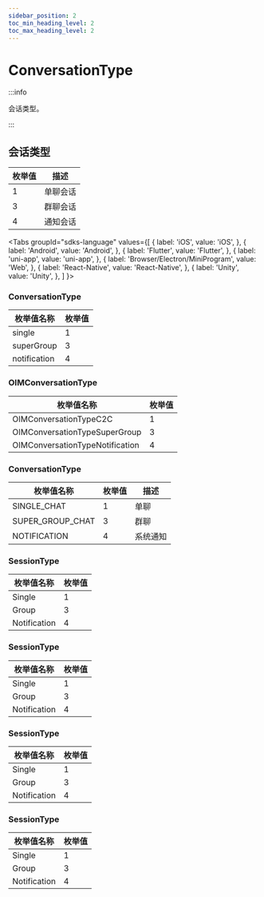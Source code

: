 ```yaml
---
sidebar_position: 2
toc_min_heading_level: 2
toc_max_heading_level: 2
---
```


# ConversationType

:::info

会话类型。

:::

## 会话类型

| 枚举值 | 描述     |
| ------ | -------- |
| 1      | 单聊会话 |
| 3      | 群聊会话 |
| 4      | 通知会话 |

<Tabs
groupId="sdks-language"
values={[
{ label: 'iOS', value: 'iOS', },
{ label: 'Android', value: 'Android', },
{ label: 'Flutter', value: 'Flutter', },
{ label: 'uni-app', value: 'uni-app', },
{ label: 'Browser/Electron/MiniProgram', value: 'Web', },
{ label: 'React-Native', value: 'React-Native', },
{ label: 'Unity', value: 'Unity', },
]
}>

<TabItem value="Flutter">

### ConversationType

| 枚举值名称   | 枚举值 |
| ------------ | ------ |
| single       | 1      |
| superGroup   | 3      |
| notification | 4      |

</TabItem>

<TabItem value="iOS">

### OIMConversationType

| 枚举值名称                      | 枚举值 |
| ------------------------------- | ------ |
| OIMConversationTypeC2C          | 1      |
| OIMConversationTypeSuperGroup   | 3      |
| OIMConversationTypeNotification | 4      |

</TabItem>

<TabItem value="Android">

### ConversationType

| 枚举值名称       | 枚举值 | 描述     |
| ---------------- | ------ | -------- |
| SINGLE_CHAT      | 1      | 单聊     |
| SUPER_GROUP_CHAT | 3      | 群聊     |
| NOTIFICATION     | 4      | 系统通知 |

</TabItem>

<TabItem value="Web">

### SessionType

| 枚举值名称   | 枚举值 |
| ------------ | ------ |
| Single       | 1      |
| Group        | 3      |
| Notification | 4      |

</TabItem>

<TabItem value="uni-app">

### SessionType

| 枚举值名称   | 枚举值 |
| ------------ | ------ |
| Single       | 1      |
| Group        | 3      |
| Notification | 4      |

</TabItem>

<TabItem value="React-Native">

### SessionType

| 枚举值名称   | 枚举值 |
| ------------ | ------ |
| Single       | 1      |
| Group        | 3      |
| Notification | 4      |

</TabItem>

<TabItem value="Unity">

### SessionType

| 枚举值名称   | 枚举值 |
| ------------ | ------ |
| Single       | 1      |
| Group        | 3      |
| Notification | 4      |

</TabItem>

</Tabs>

